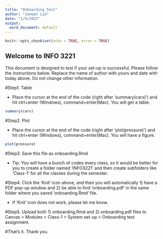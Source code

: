 ```yaml
---
title: "Onboarding Test"
author: "Jaewan Lim"
date: "1/9/2022"
output:
  word_document: default
---
```


```r
knitr::opts_chunk$set(echo = TRUE, error = TRUE)
```

## Welcome to INFO 3221

This document is designed to test if your set-up is successful. Please follow the instructions below. Replace the name of author with yours and date with today above. Do not change other information.    

#Step1. Table

- Place the cursor at the end of the code (right after 'summary(cars)') and hit ctrl+enter (Windows), command+enter(Mac). You will get a table. 

```r
summary(cars)
```

#Step2. Plot

- Place the cursor at the end of the code (right after 'plot(pressure)') and hit ctrl+enter (Windows), command+enter(Mac). You will have a figure. 

```r
plot(pressure)
```

#Step3. Save this file as onboarding.Rmd

- Tip: You will have a bunch of codes every class, so it would be better for you to create a folder named 'INFO3221' and then create subfolders like 'Class-1' for all the classes during the semester.

#Step4. Click the 'Knit' icon above, and then you will automatically 1) have a PDF pop-up window and 2) be able to find 'onboarding.pdf' in the same folder where you saved 'onboarding.Rmd' file. 

- If 'Knit' icon does not work, please let me know. 

#Step5. Upload both 1) onboarding.Rmd and 2) onboarding.pdf files to Canvas > Modules > Class-1 > System set-up > Onboarding test assignment.

#That's it. Thank you. 
